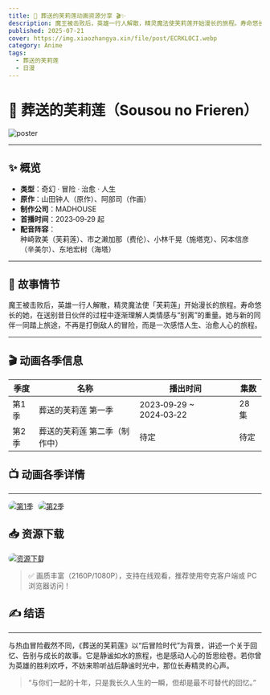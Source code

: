 ```yaml
---
title: 🌸 葬送的芙莉莲动画资源分享 🎬✨
description: 魔王被击败后，英雄一行人解散，精灵魔法使芙莉莲开始漫长的旅程。寿命悠长的她，在送别昔日伙伴的过程中逐渐理解人类情感与别离的重量。她与新的同伴一同踏上旅途，不再是打倒敌人的冒险，而是一次感悟人生、治愈人心的旅程。
published: 2025-07-21
cover: https://img.xiaozhangya.xin/file/post/ECRKLOCI.webp
category: Anime
tags:
  - 葬送的芙莉莲
  - 日漫
---
```


# 🌸 **葬送的芙莉莲（Sousou no Frieren）**

![poster](https://img.xiaozhangya.xin/file/post/pJmK9rJO.webp)

---

## ✨ 概览

- **类型**：奇幻 · 冒险 · 治愈 · 人生  
- **原作**：山田钟人（原作）、阿部司（作画）  
- **制作公司**：MADHOUSE  
- **首播时间**：2023‑09‑29 起  
- **配音阵容**：  
  种崎敦美（芙莉莲）、市之濑加那（费伦）、小林千晃（施塔克）、冈本信彦（辛美尔）、东地宏树（海塔）

---

## 🧱 故事情节

魔王被击败后，英雄一行人解散，精灵魔法使「芙莉莲」开始漫长的旅程。寿命悠长的她，在送别昔日伙伴的过程中逐渐理解人类情感与“别离”的重量。她与新的同伴一同踏上旅途，不再是打倒敌人的冒险，而是一次感悟人生、治愈人心的旅程。

---

## 🎬 动画各季信息

| **季度**  | **名称**                          | **播出时间**                | **集数**  |
| ----- | ----------------------------- | ----------------------- | ----- |
| 第1季 | 葬送的芙莉莲 第一季           | 2023‑09‑29 ~ 2024‑03‑22 | 28 集 |
| 第2季 | 葬送的芙莉莲 第二季（制作中） | 待定                    | 待定  |

## 📺 动画各季详情

---

<div>
<a href="https://www.themoviedb.org/tv/209867/season/1" target="_blank" style="display:inline-block; margin-right:5px;">
  <img
    src="https://img.shields.io/badge/第1季-TMDB-blueviolet?style=for-the-badge"
    alt="第1季"
    style="border-radius:12px;" />
</a>
<a href="https://www.themoviedb.org/tv/209867/season/2" target="_blank" style="display:inline-block;">
  <img
    src="https://img.shields.io/badge/第2季-制作中-yellow?style=for-the-badge"
    alt="第2季"
    style="border-radius:12px;" />
</a>
</div>


## 📥 资源下载

<div>
<a href="https://pan.quark.cn/s/0c75eae575fd" target="_blank" style="display:inline-block; margin-right:5px;">
  <img
    src="https://img.shields.io/badge/资源下载-夸克网盘-4CAF50?style=for-the-badge"
    alt="资源下载"
    style="border-radius:12px;" />
</a> 
</div>


> ✅ 画质丰富（2160P/1080P），支持在线观看，推荐使用夸克客户端或 PC 浏览器访问！

## ✍️ 结语

---

与热血冒险截然不同，《葬送的芙莉莲》以“后冒险时代”为背景，讲述一个关于回忆、告别与成长的故事。它是静谧如水的旅程，也是感动人心的哲思绘卷。若你曾为英雄的胜利欢呼，不妨来聆听战后静谧时光中，那位长寿精灵的心声。

> “与你们一起的十年，只是我长久人生的一瞬，但却是最不可替代的回忆。”